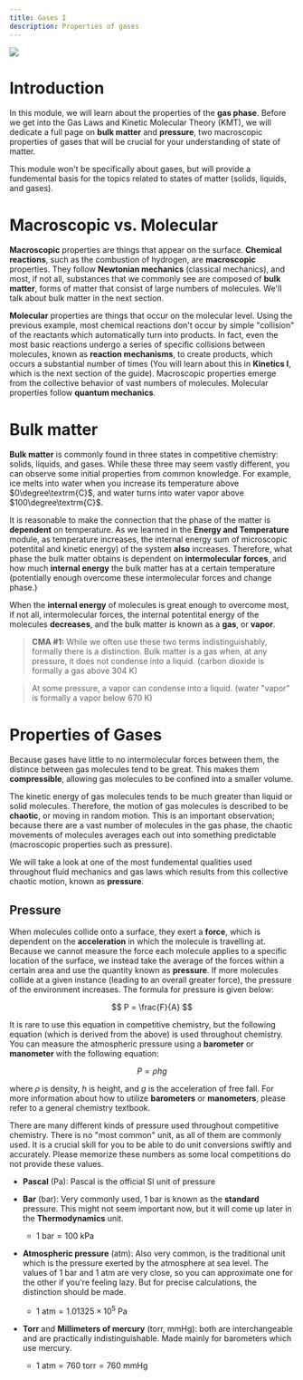 ```yaml
---
title: Gases I
description: Properties of gases
---
```


<img src="https://i.imgur.com/mQentbJ.png"/>

# Introduction

In this module, we will learn about the properties of the **gas phase**.
Before we get into the Gas Laws and Kinetic Molecular Theory (KMT), we will dedicate a full page on **bulk matter** and **pressure**, two macroscopic properties of gases that will be crucial for your understanding of state of matter.

This module won't be specifically about gases, but will provide a fundemental basis for the topics related to states of matter (solids, liquids, and gases).


# Macroscopic vs. Molecular

**Macroscopic** properties are things that appear on the surface.
**Chemical reactions**, such as the combustion of hydrogen, are **macroscopic** properties.
They follow **Newtonian mechanics** (classical mechanics), and most, if not all, substances that we commonly see are composed of **bulk matter**, forms of matter that consist of large numbers of molecules.
We'll talk about bulk matter in the next section.

**Molecular** properties are things that occur on the molecular level.
Using the previous example, most chemical reactions don't occur by simple "collision" of the reactants which automatically turn into products.
In fact, even the most basic reactions undergo a series of specific collisions between molecules, known as **reaction mechanisms**, to create products, which occurs a substantial number of times (You will learn about this in **Kinetics I**, which is the next section of the guide).
Macroscopic properties emerge from the collective behavior of vast numbers of molecules.
Molecular properties follow **quantum mechanics**.

# Bulk matter

**Bulk matter** is commonly found in three states in competitive chemistry: solids, liquids, and gases.
While these three may seem vastly different, you can observe some initial properties from common knowledge. For example, ice melts into water when you increase its temperature above $0\degree\textrm{C}$, and water turns into water vapor above $100\degree\textrm{C}$.

It is reasonable to make the connection that the phase of the matter is **dependent** on temperature.
As we learned in the **Energy and Temperature** module, as temperature increases, the internal energy sum of microscopic potentital and kinetic energy) of the system **also** increases.
Therefore, what phase the bulk matter obtains is dependent on **intermolecular forces**, and how much **internal energy** the bulk matter has at a certain temperature (potentially enough overcome these intermolecular forces and change phase.)

When the **internal energy** of molecules is great enough to overcome most, if not all, intermolecular forces, the internal potentital energy of the molecules **decreases**, and the bulk matter is known as a **gas**, or **vapor**.

> **CMA #1:** While we often use these two terms indistinguishably, formally there is a distinction.
Bulk matter is a gas when, at any pressure, it does not condense into a liquid. (carbon dioxide is formally a gas above 304 K)

> At some pressure, a vapor can condense into a liquid. (water "vapor" is formally a vapor below 670 K)


# Properties of Gases

Because gases have little to no intermolecular forces between them, the distince between gas molecules tend to be great.
This makes them **compressible**, allowing gas molecules to be confined into a smaller volume.

The kinetic energy of gas molecules tends to be much greater than liquid or solid molecules.
Therefore, the motion of gas molecules is described to be **chaotic**, or moving in random motion.
This is an important observation; because there are a vast number of molecules in the gas phase, the chaotic movements of molecules averages each out into something predictable (macroscopic properties such as pressure).

We will take a look at one of the most fundemental qualities used throughout fluid mechanics and gas laws which results from this collective chaotic motion, known as **pressure**.


## Pressure

When molecules collide onto a surface, they exert a **force**, which is dependent on the **acceleration** in which the molecule is travelling at.
Because we cannot measure the force each molecule applies to a specific location of the surface, we instead take the average of the forces within a certain area and use the quantity known as **pressure**.
If more molecules collide at a given instance (leading to an overall greater force), the pressure of the environment increases.
The formula for pressure is given below:

$$
P = \frac{F}{A}
$$

It is rare to use this equation in competitive chemistry, but the following equation (which is derived from the above) is used throughout chemistry.
You can measure the atmospheric pressure using a **barometer** or **manometer** with the following equation:

$$
P = \rho hg
$$

where $\rho$ is density, $h$ is height, and $g$ is the acceleration of free fall.
For more information about how to utilize **barometers** or **manometers**, please refer to a general chemistry textbook.

There are many different kinds of pressure used throughout competitive chemistry.
There is no "most common" unit, as all of them are commonly used.
It is a crucial skill for you to be able to do unit conversions swiftly and accurately.
Please memorize these numbers as some local competitions do not provide these values.

- **Pascal** (Pa): Pascal is the official SI unit of pressure

- **Bar** (bar): Very commonly used, 1 bar is known as the **standard** pressure. This might not seem important now, but it will come up later in the **Thermodynamics** unit.

  - $1 \textrm{ bar} = 100 \textrm{ kPa}$

- **Atmospheric pressure** (atm): Also very common, is the traditional unit which is the pressure exerted by the atmosphere at sea level.
The values of 1 bar and 1 atm are very close, so you can approximate one for the other if you're feeling lazy.
But for precise calculations, the distinction should be made.

  - $1 \textrm{ atm} = 1.01325 \times 10^5 \textrm{ Pa}$

- **Torr** and **Millimeters of mercury** (torr, mmHg): both are interchangeable and are practically indistinguishable.
Made mainly for barometers which use mercury.

  - $1 \textrm{ atm} = 760 \textrm{ torr} = 760 \textrm{ mmHg}$
